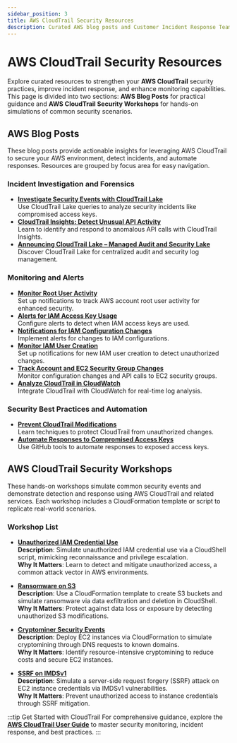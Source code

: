 ---
sidebar_position: 3
title: AWS CloudTrail Security Resources
description: Curated AWS blog posts and Customer Incident Response Team workshops to enhance CloudTrail security, incident response, and monitoring practices.
---

# AWS CloudTrail Security Resources

Explore curated resources to strengthen your **AWS CloudTrail** security practices, improve incident response, and enhance monitoring capabilities. This page is divided into two sections: **AWS Blog Posts** for practical guidance and **AWS CloudTrail Security Workshops** for hands-on simulations of common security scenarios.

## AWS Blog Posts

These blog posts provide actionable insights for leveraging AWS CloudTrail to secure your AWS environment, detect incidents, and automate responses. Resources are grouped by focus area for easy navigation.

### Incident Investigation and Forensics
- **[Investigate Security Events with CloudTrail Lake](https://aws.amazon.com/blogs/security/investigate-security-events-by-using-aws-cloudtrail-lake-advanced-queries/)**  
  Use CloudTrail Lake queries to analyze security incidents like compromised access keys.
- **[CloudTrail Insights: Detect Unusual API Activity](https://aws.amazon.com/blogs/aws/announcing-cloudtrail-insights-identify-and-respond-to-unusual-api-activity/)**  
  Learn to identify and respond to anomalous API calls with CloudTrail Insights.
- **[Announcing CloudTrail Lake – Managed Audit and Security Lake](https://aws.amazon.com/blogs/mt/announcing-aws-cloudtrail-lake-a-managed-audit-and-security-lake/)**  
  Discover CloudTrail Lake for centralized audit and security log management.

### Monitoring and Alerts
- **[Monitor Root User Activity](https://aws.amazon.com/blogs/mt/monitor-and-notify-on-aws-account-root-user-activity/)**  
  Set up notifications to track AWS account root user activity for enhanced security.
- **[Alerts for IAM Access Key Usage](https://repost.aws/knowledge-center/track-access-key-credential)**  
  Configure alerts to detect when IAM access keys are used.
- **[Notifications for IAM Configuration Changes](https://aws.amazon.com/blogs/security/how-to-receive-alerts-when-your-iam-configuration-changes/)**  
  Implement alerts for changes to IAM configurations.
- **[Monitor IAM User Creation](https://docs.aws.amazon.com/prescriptive-guidance/latest/patterns/send-a-notification-when-an-iam-user-is-created.html)**  
  Set up notifications for new IAM user creation to detect unauthorized changes.
- **[Track Account and EC2 Security Group Changes](https://aws.amazon.com/blogs/security/how-to-monitor-aws-account-configuration-changes-and-api-calls-to-amazon-ec2-security-groups/)**  
  Monitor configuration changes and API calls to EC2 security groups.
- **[Analyze CloudTrail in CloudWatch](https://aws.amazon.com/blogs/mt/analyzing-cloudtrail-in-cloudwatch/)**  
  Integrate CloudTrail with CloudWatch for real-time log analysis.

### Security Best Practices and Automation

- **[Prevent CloudTrail Modifications](https://catalog.workshops.aws/awscff/en-US/governance)**  
  Learn techniques to protect CloudTrail from unauthorized changes.
- **[Automate Responses to Compromised Access Keys](https://github.com/aws/aws-health-tools/tree/master/automated-actions/AWS_RISK_CREDENTIALS_EXPOSED)**  
  Use GitHub tools to automate responses to exposed access keys.

## AWS CloudTrail Security Workshops

These hands-on workshops simulate common security events and demonstrate detection and response using AWS CloudTrail and related services. Each workshop includes a CloudFormation template or script to replicate real-world scenarios.

### Workshop List
- **[Unauthorized IAM Credential Use](https://catalog.us-east-1.prod.workshops.aws/workshops/6a8ad836-10a6-4694-9a3b-f53f193041de/en-US/setup/cloudformation)**  
  **Description**: Simulate unauthorized IAM credential use via a CloudShell script, mimicking reconnaissance and privilege escalation.  
  **Why It Matters**: Learn to detect and mitigate unauthorized access, a common attack vector in AWS environments.

- **[Ransomware on S3](https://catalog.workshops.aws/aws-cirt-ransomware-simulation-and-detection/en-US)**  
  **Description**: Use a CloudFormation template to create S3 buckets and simulate ransomware via data exfiltration and deletion in CloudShell.  
  **Why It Matters**: Protect against data loss or exposure by detecting unauthorized S3 modifications.

- **[Cryptominer Security Events](https://catalog.workshops.aws/aws-cirt-cryptominer-simulation-and-detection/en-US)**  
  **Description**: Deploy EC2 instances via CloudFormation to simulate cryptomining through DNS requests to known domains.  
  **Why It Matters**: Identify resource-intensive cryptomining to reduce costs and secure EC2 instances.

- **[SSRF on IMDSv1](https://catalog.us-east-1.prod.workshops.aws/workshops/6a8ad836-10a6-4694-9a3b-f53f193041de/en-US/setup/ssrf)**  
  **Description**: Simulate a server-side request forgery (SSRF) attack on EC2 instance credentials via IMDSv1 vulnerabilities.  
  **Why It Matters**: Prevent unauthorized access to instance credentials through SSRF mitigation.

:::tip Get Started with CloudTrail
For comprehensive guidance, explore the **[AWS CloudTrail User Guide](https://docs.aws.amazon.com/awscloudtrail/latest/userguide/)** to master security monitoring, incident response, and best practices.
:::
